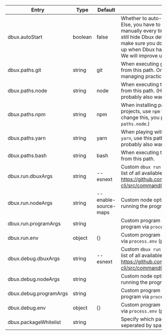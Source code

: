 | Entry                  | Type    | Default                                   | Description                                                                                                                                                                                                                                                                                                                                   |
| ---------------------- | ------- | ----------------------------------------- | --------------------------------------------------------------------------------------------------------------------------------------------------------------------------------------------------------------------------------------------------------------------------------------------------------------------------------------------- |
| dbux.autoStart         | boolean | false                                     | Whether to auto-start Dbux when opening vscode. Else, you have to click the "Start Dbux" button manually every time. (During this early stage, we still hide Dbux default behavior behind a button, to make sure you don't see annoying messages pop up when Dbux has to update dependencies etc. We will improve upon that as Dbux evolves.) |
| dbux.paths.git         | string  | git                                       | When executing git terminal commands, use `git` from this path. Only used for auto-installing and managing practice projects.                                                                                                                                                                                                                 |
| dbux.paths.node        | string  | node                                      | When executing terminal commands, use `node` from this path. (Hint: If you change this, you probably also want to change `paths.npm`.)                                                                                                                                                                                                        |
| dbux.paths.npm         | string  | npm                                       | When installing packages initially or practice projects, use `npm` from this path. (Hint: If you change this, you probably also want to change `paths.node`.)                                                                                                                                                                                 |
| dbux.paths.yarn        | string  | yarn                                      | When playing with practice projects that require `yarn`, use this path. (Hint: If you change this, you probably also want to change `paths.npm`.)                                                                                                                                                                                             |
| dbux.paths.bash        | string  | bash                                      | When executing terminal commands, use `bash` from this path.                                                                                                                                                                                                                                                                                  |
| dbux.run.dbuxArgs      | string  | <span className="no-wrap">--esnext</span> | Custom `dbux run` command options. You can find a list of all available dbux command options in https://github.com/Domiii/dbux/blob/master/dbux-cli/src/commandCommons.js                                                                                                                                                                     |
| dbux.run.nodeArgs      | string  | --enable-source-maps                      | Custom node options passed to node when running the program.                                                                                                                                                                                                                                                                                  |
| dbux.run.programArgs   | string  |                                           | Custom program arguments, available to the program via `process.argv`.                                                                                                                                                                                                                                                                        |
| dbux.run.env           | object  | {}                                        | Custom program environment variables available via `process.env` (probably not working yet).                                                                                                                                                                                                                                                  |
| dbux.debug.dbuxArgs    | string  | <span className="no-wrap">--esnext</span> | Custom `dbux run` command options. You can find a list of all available dbux command options in https://github.com/Domiii/dbux/blob/master/dbux-cli/src/commandCommons.js                                                                                                                                                                     |
| dbux.debug.nodeArgs    | string  |                                           | Custom node options passed to node when running the program.                                                                                                                                                                                                                                                                                  |
| dbux.debug.programArgs | string  |                                           | Custom program arguments, available to the program via `process.argv`.                                                                                                                                                                                                                                                                        |
| dbux.debug.env         | object  | {}                                        | Custom program environment variables available via `process.env` (probably not working yet).                                                                                                                                                                                                                                                  |
| dbux.packageWhitelist  | string  |                                           | Specify which package will be traced by Dbux, seperated by space, regex supported.                                                                                                                                                                                                                                                            |
